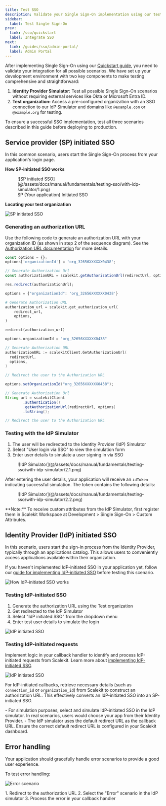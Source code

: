 ```yaml
---
title: Test SSO
description: Validate your Single Sign-On implementation using our test environment
sidebar:
  label: Test Single Sign-On
prev:
  link: /sso/quickstart
  label: Integrate SSO
next:
  link: /guides/sso/admin-portal/
  label: Admin Portal
---
```



After implementing Single Sign-On using our [Quickstart guide](/sso/quickstart/), you need to validate your integration for all possible scenarios. We have set up your development environment with two key components to make testing comprehensive and straightforward:

1. **Identity Provider Simulator:** Test all possible Single Sign-On scenarios without requiring external services like Okta or Microsoft Entra ID.
2. **Test organization:** Access a pre-configured organization with an SSO connection to our IdP Simulator and domains like `@example.com` or `@example.org` for testing.

To ensure a successful SSO implementation, test all three scenarios described in this guide before deploying to production.

## Service provider (SP) initiated SSO <Badge text="Scenario 1" variant="note" />

In this common scenario, users start the Single Sign-On process from your application's login page.

**How SP-initiated SSO works**

<figure>
  ![SP initiated SSO](@/assets/docs/manual/fundamentals/testing-sso/with-idp-simulator/1.png)
  <figcaption>SP (Your application) Initiated SSO</figcaption>
</figure>

**Locating your test organization**

  ![SP initiated SSO](@/assets/docs/manual/fundamentals/testing-sso/with-idp-simulator/1.1.png)


### Generating an authorization URL

Use the following code to generate an authorization URL with your organization ID (as shown in step 2 of the sequence diagram). See the [Authorization URL documentation](/guides/sso/authorization-url/) for more details.

<Tabs syncKey="tech-stack">
<TabItem value="nodejs" label="Node.js">

```js wrap
const options = {};
options['organizationId'] = 'org_32656XXXXXX0438';

// Generate Authorization Url
const authorizationURL = scalekit.getAuthorizationUrl(redirectUrl, options);

res.redirect(authorizationUrl);
```

</TabItem>

<TabItem value="python" label="Python">

```py
options = {"organizationId": 'org_32656XXXXXX0438'}

# Generate Authorization URL
authorization_url = scalekit.get_authorization_url(
    redirect_url,
    options,
)

redirect(authorization_url)
```

</TabItem>

<TabItem value="go" label="Go">

```go
options.organizationId = "org_32656XXXXXX0438"

// Generate Authorization URL
authorizationURL := scalekitClient.GetAuthorizationUrl(
  redirectUrl,
  options,
)

// Redirect the user to the Authorization URL
```

</TabItem>
<TabItem value="java" label="Java">

```java
options.setOrganizationId("org_32656XXXXXX0438");

// Generate Authorization Url
String url = scalekitClient
        .authentication()
        .getAuthorizationUrl(redirectUrl, options)
        .toString();

// Redirect the user to the Authorization URL
```

</TabItem>
</Tabs>

### Testing with the IdP Simulator

1. The user will be redirected to the Identity Provider (IdP) Simulator
2. Select "User login via SSO" to view the simulation form
3. Enter user details to simulate a user signing in via SSO

<figure>
  ![IdP Simulator](@/assets/docs/manual/fundamentals/testing-sso/with-idp-simulator/2.1.png)
</figure>

After entering the user details, your application will receive an `idToken` indicating successful simulation. The token contains the following details:

<figure>
  ![IdP Simulator](@/assets/docs/manual/fundamentals/testing-sso/with-idp-simulator/2.2.png)
</figure>

<Aside>
**Note:** To receive custom attributes from the IdP Simulator, first register them in Scalekit Workspace at Development > Single Sign-On > Custom Attributes.
</Aside>

## Identity Provider (IdP) initiated SSO <Badge text="Scenario 2" variant="note" />

In this scenario, users start the sign-in process from the Identity Provider, typically through an applications catalog. This allows users to conveniently access applications available within their organization.

If you haven't implemented IdP-initiated SSO in your application yet, follow our [guide for implementing IdP-initiated SSO](/guides/sso/idp-init-sso) before testing this scenario.

![How IdP-initiated SSO works](@/assets/docs/manual/fundamentals/testing-sso/with-idp-simulator/4.png)

### Testing IdP-initiated SSO

1. Generate the authorization URL using the Test organization
2. Get redirected to the IdP Simulator
3. Select "IdP initiated SSO" from the dropdown menu
4. Enter test user details to simulate the login

![IdP initiated SSO](@/assets/docs/manual/fundamentals/testing-sso/with-idp-simulator/3.1.png)

### Testing IdP-initiated requests

Implement logic in your callback handler to identify and process IdP-initiated requests from Scalekit. Learn more about [implementing IdP-initiated SSO](/guides/sso/idp-init-sso).

![IdP initiated SSO](@/assets/docs/manual/fundamentals/testing-sso/with-idp-simulator/3.2.png)

For IdP-initiated callbacks, retrieve necessary details (such as `connection_id` or `organization_id`) from Scalekit to construct an authorization URL. This effectively converts an IdP-initiated SSO into an SP-initiated SSO.

<Aside type="tip" >
- For simulation purposes, select and simulate IdP-initiated SSO in the IdP simulator. In real scenarios, users would choose your app from their Identity Provider.
- The IdP simulator uses the default redirect URL as the callback URL. Ensure the correct default redirect URL is configured in your Scalekit dashboard.
</Aside>

## Error handling <Badge text="Scenario 3" variant="note" />

Your application should gracefully handle error scenarios to provide a good user experience.

To test error handling:

  ![Error scenario](@/assets/docs/manual/fundamentals/testing-sso/with-idp-simulator/5.png)

<Steps>
1. Redirect to the authorization URL
2. Select the "Error" scenario in the IdP simulator
3. Process the error in your callback handler
</Steps>
